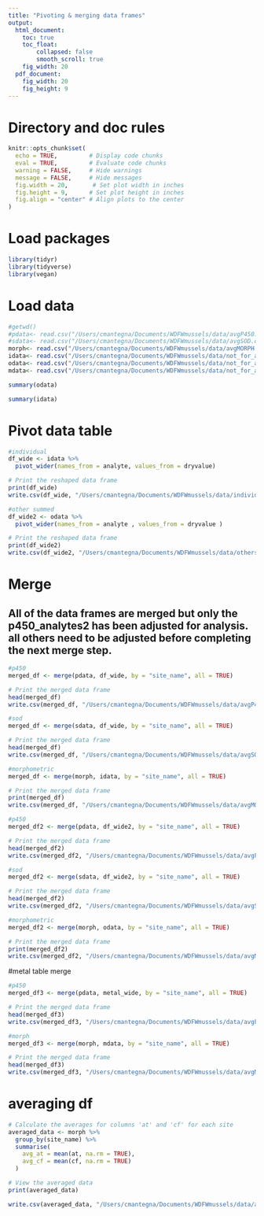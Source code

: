 ```yaml
---
title: "Pivoting & merging data frames"
output:
  html_document: 
    toc: true
    toc_float:
        collapsed: false
        smooth_scroll: true
    fig_width: 20
  pdf_document: 
    fig_width: 20
    fig_height: 9
---
```


# Directory and doc rules

```r

knitr::opts_chunk$set(
  echo = TRUE,         # Display code chunks
  eval = TRUE,         # Evaluate code chunks
  warning = FALSE,     # Hide warnings
  message = FALSE,     # Hide messages
  fig.width = 20,       # Set plot width in inches
  fig.height = 9,      # Set plot height in inches
  fig.align = "center" # Align plots to the center
)

```

# Load packages

```r
library(tidyr)
library(tidyverse)
library(vegan)

```

# Load data

```r

#getwd()
#pdata<- read.csv("/Users/cmantegna/Documents/WDFWmussels/data/avgP450.csv")
#sdata<- read.csv("/Users/cmantegna/Documents/WDFWmussels/data/avgSOD.csv")
morph<- read.csv("/Users/cmantegna/Documents/WDFWmussels/data/avgMORPH.csv")
idata<- read.csv("/Users/cmantegna/Documents/WDFWmussels/data/not_for_analysis/individual_wide.csv")
odata<- read.csv("/Users/cmantegna/Documents/WDFWmussels/data/not_for_analysis/othersummed_wide.csv")
mdata<- read.csv("/Users/cmantegna/Documents/WDFWmussels/data/not_for_analysis/metal_wide.csv")
```

```r
summary(odata)
```

```r
summary(idata)
```

# Pivot data table

```r
#individual
df_wide <- idata %>%
  pivot_wider(names_from = analyte, values_from = dryvalue)

# Print the reshaped data frame
print(df_wide)
write.csv(df_wide, "/Users/cmantegna/Documents/WDFWmussels/data/individual_wide.csv", row.names = FALSE)

#other summed
df_wide2 <- odata %>%
  pivot_wider(names_from = analyte , values_from = dryvalue )

# Print the reshaped data frame
print(df_wide2)
write.csv(df_wide2, "/Users/cmantegna/Documents/WDFWmussels/data/othersummed_wide.csv", row.names = FALSE)
```

# Merge 
## All of the data frames are merged but only the p450_analytes2 has been adjusted for analysis. all others need to be adjusted before completing the next merge step.
```r
#p450
merged_df <- merge(pdata, df_wide, by = "site_name", all = TRUE)

# Print the merged data frame
head(merged_df)
write.csv(merged_df, "/Users/cmantegna/Documents/WDFWmussels/data/avgP450_analytes.csv", row.names = FALSE)

#sod
merged_df <- merge(sdata, df_wide, by = "site_name", all = TRUE)

# Print the merged data frame
head(merged_df)
write.csv(merged_df, "/Users/cmantegna/Documents/WDFWmussels/data/avgSOD_analytes.csv", row.names = FALSE)

#morphometric
merged_df <- merge(morph, idata, by = "site_name", all = TRUE)

# Print the merged data frame
print(merged_df)
write.csv(merged_df, "/Users/cmantegna/Documents/WDFWmussels/data/avgMORPH_analytes.csv", row.names = FALSE)

```

```r
#p450
merged_df2 <- merge(pdata, df_wide2, by = "site_name", all = TRUE)

# Print the merged data frame
head(merged_df2)
write.csv(merged_df2, "/Users/cmantegna/Documents/WDFWmussels/data/avgP450_analytes2.csv", row.names = FALSE)

#sod
merged_df2 <- merge(sdata, df_wide2, by = "site_name", all = TRUE)

# Print the merged data frame
head(merged_df2)
write.csv(merged_df2, "/Users/cmantegna/Documents/WDFWmussels/data/avgSOD_analytes2.csv", row.names = FALSE)

#morphometric
merged_df2 <- merge(morph, odata, by = "site_name", all = TRUE)

# Print the merged data frame
print(merged_df2)
write.csv(merged_df2, "/Users/cmantegna/Documents/WDFWmussels/data/avgMORPH_analytes2.csv", row.names = FALSE)

```
#metal table merge
```r

#p450
merged_df3 <- merge(pdata, metal_wide, by = "site_name", all = TRUE)

# Print the merged data frame
head(merged_df3)
write.csv(merged_df3, "/Users/cmantegna/Documents/WDFWmussels/data/avgP450_metals.csv", row.names = FALSE)

#morph
merged_df3 <- merge(morph, mdata, by = "site_name", all = TRUE)

# Print the merged data frame
head(merged_df3)
write.csv(merged_df3, "/Users/cmantegna/Documents/WDFWmussels/data/avgMORPH_metals.csv", row.names = FALSE)

```

# averaging df
```r

# Calculate the averages for columns 'at' and 'cf' for each site
averaged_data <- morph %>%
  group_by(site_name) %>%
  summarise(
    avg_at = mean(at, na.rm = TRUE),
    avg_cf = mean(cf, na.rm = TRUE)
  )

# View the averaged data
print(averaged_data)

write.csv(averaged_data, "/Users/cmantegna/Documents/WDFWmussels/data/avgMORPH.csv", row.names = FALSE)

```

